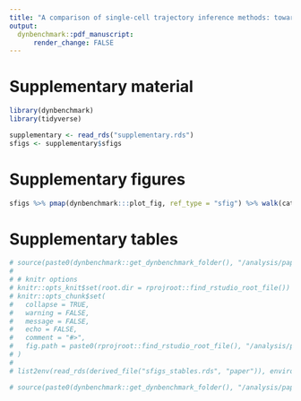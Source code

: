 ```yaml
---
title: "A comparison of single-cell trajectory inference methods: towards more accurate and robust tools"
output: 
  dynbenchmark::pdf_manuscript:
      render_change: FALSE
---
```


# Supplementary material

```r
library(dynbenchmark)
library(tidyverse)
```

```r
supplementary <- read_rds("supplementary.rds")
sfigs <- supplementary$sfigs
```

# Supplementary figures
```r
sfigs %>% pmap(dynbenchmark:::plot_fig, ref_type = "sfig") %>% walk(cat)
```

# Supplementary tables



```r
# source(paste0(dynbenchmark::get_dynbenchmark_folder(), "/analysis/paper/setup.R"))
# 
# # knitr options
# knitr::opts_knit$set(root.dir = rprojroot::find_rstudio_root_file())
# knitr::opts_chunk$set(
#   collapse = TRUE,
#   warning = FALSE,
#   message = FALSE,
#   echo = FALSE,
#   comment = "#>",
#   fig.path = paste0(rprojroot::find_rstudio_root_file(), "/analysis/paper/.scratch/")
# )
# 
# list2env(read_rds(derived_file("sfigs_stables.rds", "paper")), environment())
```

```r
# source(paste0(dynbenchmark::get_dynbenchmark_folder(), "/analysis/paper/sfigs_stables.R"))
```

